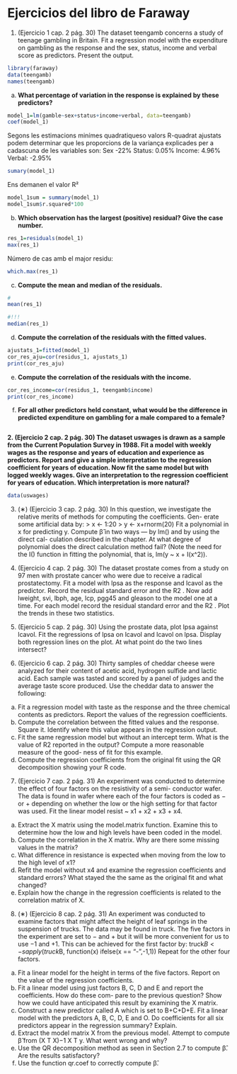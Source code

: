 # Ejercicios del libro de Faraway

1.  (Ejercicio 1 cap. 2 pág. 30) The dataset teengamb concerns a study of teenage gambling in Britain. Fit a regression model with the expenditure on gambling as the response and the sex, status, income and verbal score as predictors. Present the output.

```r
library(faraway)
data(teengamb)
names(teengamb)
```

(a) **What percentage of variation in the response is explained by these predictors?**

```r
model_1=lm(gamble~sex+status+income+verbal, data=teengamb)
coef(model_1)

```

Segons les estimacions minímes quadratiqueso valors R-quadrat ajustats podem determinar que les proporcions de la variança explicades per a cadascuna de les variables son: Sex -22% Status: 0.05% Income: 4.96% Verbal: -2.95%

```r
sumary(model_1)
```

Ens demanen el valor R²

```r
model_1sum = summary(model_1)
model_1sum$r.squared*100
```

(b) **Which observation has the largest (positive) residual? Give the case number.**

```r
res_1=residuals(model_1)
max(res_1)
```

Número de cas amb el major residu:

```r
which.max(res_1)
```

(c) **Compute the mean and median of the residuals.**

```r
#
mean(res_1)
```

```r
#!!!
median(res_1)
```

(d) **Compute the correlation of the residuals with the fitted values.**

```r
ajustats_1=fitted(model_1)
cor_res_aju=cor(residus_1, ajustats_1)
print(cor_res_aju)
```

(e) **Compute the correlation of the residuals with the income.**

```r
cor_res_income=cor(residus_1, teengamb$income)
print(cor_res_income)
```

(f) **For all other predictors held constant, what would be the difference in predicted expenditure on gambling for a male compared to a female?**

```r

```

**2. (Ejercicio 2 cap. 2 pág. 30) The dataset uswages is drawn as a sample from the Current Population Survey in 1988. Fit a model with weekly wages as the response and years of education and experience as predictors. Report and give a simple interpretation to the regression coefficient for years of education. Now fit the same model but with logged weekly wages. Give an interpretation to the regression coefficient for years of education. Which interpretation is more natural?**

```r
data(uswages)


```

3.  (∗) (Ejercicio 3 cap. 2 pág. 30) In this question, we investigate the relative merits of methods for computing the coefficients. Gen- erate some artificial data by: \> x \<- 1:20 \> y \<- x+rnorm(20) Fit a polynomial in x for predicting y. Compute β̂ in two ways --- by lm() and by using the direct cal- culation described in the chapter. At what degree of polynomial does the direct calculation method fail? (Note the need for the I() function in fitting the polynomial, that is, lm(y \~ x + I(x\^2)).

4.  (Ejercicio 4 cap. 2 pág. 30) The dataset prostate comes from a study on 97 men with prostate cancer who were due to receive a radical prostatectomy. Fit a model with lpsa as the response and lcavol as the predictor. Record the residual standard error and the R2 . Now add lweight, svi, lbph, age, lcp, pgg45 and gleason to the model one at a time. For each model record the residual standard error and the R2 . Plot the trends in these two statistics.

5.  (Ejercicio 5 cap. 2 pág. 30) Using the prostate data, plot lpsa against lcavol. Fit the regressions of lpsa on lcavol and lcavol on lpsa. Display both regression lines on the plot. At what point do the two lines intersect?

6.  (Ejercicio 6 cap. 2 pág. 30) Thirty samples of cheddar cheese were analyzed for their content of acetic acid, hydrogen sulfide and lactic acid. Each sample was tasted and scored by a panel of judges and the average taste score produced. Use the cheddar data to answer the following:

<!-- -->

(a) Fit a regression model with taste as the response and the three chemical contents as predictors. Report the values of the regression coefficients.
(b) Compute the correlation between the fitted values and the response. Square it. Identify where this value appears in the regression output.
(c) Fit the same regression model but without an intercept term. What is the value of R2 reported in the output? Compute a more reasonable measure of the good- ness of fit for this example.
(d) Compute the regression coefficients from the original fit using the QR decomposition showing your R code.

<!-- -->

7.  (Ejercicio 7 cap. 2 pág. 31) An experiment was conducted to determine the effect of four factors on the resistivity of a semi- conductor wafer. The data is found in wafer where each of the four factors is coded as − or + depending on whether the low or the high setting for that factor was used. Fit the linear model resist \~ x1 + x2 + x3 + x4.

<!-- -->

(a) Extract the X matrix using the model.matrix function. Examine this to determine how the low and high levels have been coded in the model.
(b) Compute the correlation in the X matrix. Why are there some missing values in the matrix?
(c) What difference in resistance is expected when moving from the low to the high level of x1?
(d) Refit the model without x4 and examine the regression coefficients and standard errors? What stayed the the same as the original fit and what changed?
(e) Explain how the change in the regression coefficients is related to the correlation matrix of X.

<!-- -->

8.  (∗) (Ejercicio 8 cap. 2 pág. 31) An experiment was conducted to examine factors that might affect the height of leaf springs in the suspension of trucks. The data may be found in truck. The five factors in the experiment are set to − and + but it will be more convenient for us to use −1 and +1. This can be achieved for the first factor by: truck$B <- sapply(truck$B, function(x) ifelse(x == "-",-1,1)) Repeat for the other four factors.

<!-- -->

(a) Fit a linear model for the height in terms of the five factors. Report on the value of the regression coefficients.
(b) Fit a linear model using just factors B, C, D and E and report the coefficients. How do these com- pare to the previous question? Show how we could have anticipated this result by examining the X matrix.
(c) Construct a new predictor called A which is set to B+C+D+E. Fit a linear model with the predictors A, B, C, D, E and O. Do coefficients for all six predictors appear in the regression summary? Explain.
(d) Extract the model matrix X from the previous model. Attempt to compute β̂ from (X T X)−1 X T y. What went wrong and why?
(e) Use the QR decomposition method as seen in Section 2.7 to compute β̂. Are the results satisfactory?
(f) Use the function qr.coef to correctly compute β̂.
